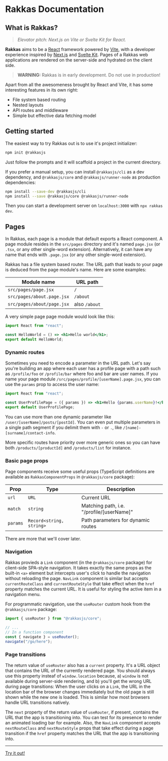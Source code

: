 
# Rakkas Documentation

## What is Rakkas?

> _Elevator pitch: Next.js on Vite or Svelte Kit for React._

**Rakkas** aims to be a [React](https://reactjs.org) framework powered by [Vite](https://vitejs.dev), with a developer experience inspired by [Next.js](https://nextjs.org) and [Svelte Kit](https://kit.svelte.dev). Pages of a Rakkas web applications are rendered on the server-side and hydrated on the client side.

> **WARNING:** Rakkas is in early development. Do not use in production!

Apart from all the awesomeness brought by React and Vite, it has some interesting features in its own right:

- File system based routing
- Nested layouts
- API routes and middleware
- Simple but effective data fetching model

## Getting started

The easiest way to try Rakkas out is to use it's project initializer:

```sh
npm init @rakkasjs
```

Just follow the prompts and it will scaffold a project in the current directory.

If you prefer a manual setup, you can install `@rakkasjs/cli` as a dev dependency, and `@rakkasjs/core` and `@rakkasjs/runner-node` as production dependencies:

```sh
npm install --save-dev @rakkasjs/cli
npm install --save @rakkasjs/core @rakkasjs/runner-node
```

Then you can start a development server on `localhost:3000` with `npx rakkas dev`.

## Pages

In Rakkas, each page is a module that default exports a React component. A page module resides in the `src/pages` directory and it's named `page.jsx` (or `.tsx`, or any other single-word extension). Alternatively, it can have any name that ends with `.page.jsx` (or any other single-word extension).

Rakkas has a file system based router. The URL path that leads to your page is deduced from the page module's name. Here are some examples:

| Module name                | URL path      |
| -------------------------- | ------------- |
| `src/pages/page.jsx`       | `/`           |
| `src/pages/about.page.jsx` | `/about`      |
| `src/pages/about/page.jsx` | also `/about` |

A very simple page page module would look like this:

```jsx
import React from "react";

const HelloWorld = () => <h1>Hello world</h1>;
export default HelloWorld;
```

### Dynamic routes

Sometimes you need to encode a parameter in the URL path. Let's say you're building an app where each user has a profile page with a path such as `/profile/foo` or `/profile/bar` where foo and bar are user names. If you name your page module `/src/pages/profile/[userName].page.jsx`, you can use the `params` prop to access the user name:

```jsx
import React from "react";

const UserProfilePage = ({ params }) => <h1>Hello {params.userName}!</h1>;
export default UserProfilePage;
```

You can use more than one dynamic parameter like `/user/[userName]/posts/[postId]`. You can even put multiple parameters in a single path segment if you delimit them with `-` or `.`, like `/[name]-[surname]/contact-info`.

More specific routes have priority over more generic ones so you can have both `/products/[productId]` and `/products/list` for instance.

### Basic page props

Page components receive some useful props (TypeScript definitions are available as `RakkasComponentProps` in `@rakkasjs/core` package):

| Prop     | Type                     | Description                               |
| -------- | ------------------------ | ----------------------------------------- |
| `url`    | `URL`                    | Current URL                               |
| `match`  | `string`                 | Matching path, i.e. "/profile/[userName]" |
| `params` | `Record<string, string>` | Path parameters for dynamic routes        |

There are more that we'll cover later.

### Navigation

Rakkas provieds a `Link` component (in the `@rakkasjs/core` package) for client-side SPA-style navigation. It takes exactly the same props as the built-in `<a>` element but intercepts user's click to handle the navigation without reloading the page. `NavLink` component is similar but accepts `currentRouteClass` and `currentRouteStyle` that take effect when the `href` property matches the current URL. It is useful for styling the active item in a navigation menu.

For programmatic navigation, use the `useRouter` custom hook from the `@rakkasjs/core` package:

```js
import { useRouter } from "@rakkasjs/core";

// ...
// In a function component
const { navigate } = useRouter();
navigate("/go/here");
```

### Page transitions

The return value of `useRouter` also has a `current` property. It's a URL object that contains the URL of the currently rendered page. You should always use this property insteaf of `window.location` because, a) `window` is not available during server-side rendering, and b) you'll get the wrong URL during page transitions: When the user clicks on a `Link`, the URL in the location bar of the browser changes immediately but the old page is still shown while the new one is loaded. This is similar how most browsers handle URL transitions natively.

The `next` property of the return value of `useRouter`, if present, contains the URL that the app is transitioning into. You can test for its presence to render an animated loading bar for example. Also, the `NavLink` component accepts `nextRouteClass` and `nextRouteStyle` props that take effect during a page transition if the `href` property matches the URL that the app is transitioning into.

---

[Try it out!](/examples/pokemon)
